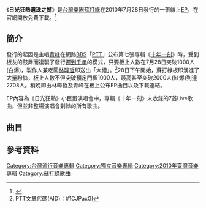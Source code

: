 {{expand|time=2010-07-29T01:20:15+00:00}}
{{Infobox Album
| Name = 日光狂熱遺珠之憾
| Original_name = 
| Type = live
| Longtype =
| Artist = [[蘇打綠|蘇打綠]]
| Cover =  
| Released = 2010年7月28日
| Recorded = 
| Genre = [[國語流行|國語流行]]
| Length = 29分56秒
| Label = [[林暐哲音樂社|林暐哲音樂社]]
| Producer = 
| Reviews =
| Last album = [[藍眼睛|藍眼睛]]<br/>（2007年）
| This album = '''日光狂熱遺珠之憾'''<br/>（2010年）
| Next album = 
| Misc =
}}

《'''日光狂熱遺珠之憾'''》是[[台灣|台灣]][[樂團|樂團]][[蘇打綠|蘇打綠]]在2010年7月28日發行的一張線上[[EP|EP]]，在官網開放免費下載。<ref>{{cite web|url=http://www.sodagreen.com.tw/main/weekly/weekly128.php|title=蘇打綠官網 -第128期Weekly|deadurl=yes|archiveurl=https://web.archive.org/web/20100904035618/http://www.sodagreen.com.tw/main/weekly/weekly128.php|archivedate=2010-09-04}}</ref>

==簡介==
發行的起因是主唱[[吳青峯|青峰]]在網路[[BBS|BBS]]「[[PTT|PTT]]」公布第七張專輯《[[十年一刻|十年一刻]]》時，受到板友的鼓舞而複製了發行[[遲到千年|遲到千年]]的模式，只要板上人數在7月28日突破1000人(白爆)，製作人兼老闆[[林暐哲|林暐哲]]即送出「大禮」。<ref>PTT文章代碼(AID)：#1CJPaxGl</ref>28日下午開始，蘇打綠板即湧進了大量粉絲，板上人數不但突破預定門檻1000人，最高甚至突破2000人(紅爆)到達2708人。稍晚即由林暐哲及青峰在板上公布EP曲目以及下載連結。

EP內容為《日光狂熱》小巨蛋演唱會中，專輯《十年一刻》未收錄的7首Live歌曲，但並非整場演唱會剩餘的所有歌曲。

== 曲目 ==
{{Tracklist
| title1 = 融雪之前
| title2 = 左邊
| title3 = 無言歌
| title4 = 御花園
| title5 = 嬉戲之後
| title6 = 彼得與狼
| title7 = 近未來
}}

== 參考資料 ==
<references />


{{蘇打綠}}

[[Category:台灣流行音樂專輯|Category:台灣流行音樂專輯]]
[[Category:獨立音樂專輯|Category:獨立音樂專輯]]
[[Category:2010年臺灣音樂專輯|Category:2010年臺灣音樂專輯]]
[[Category:蘇打綠歌曲|Category:蘇打綠歌曲]]
